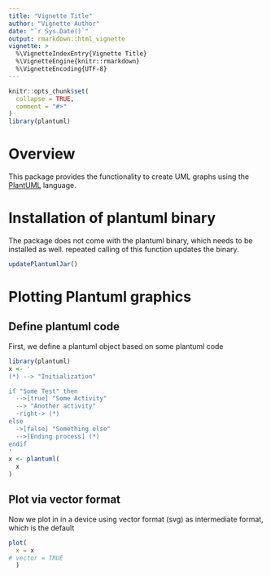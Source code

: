 ```yaml
---
title: "Vignette Title"
author: "Vignette Author"
date: "`r Sys.Date()`"
output: rmarkdown::html_vignette
vignette: >
  %\VignetteIndexEntry{Vignette Title}
  %\VignetteEngine{knitr::rmarkdown}
  %\VignetteEncoding{UTF-8}
---
```


```r
knitr::opts_chunk$set(
  collapse = TRUE,
  comment = "#>"
)
library(plantuml)
```

# Overview
This package provides the functionality to create UML graphs using the [PlantUML](http://plantuml.com/) language.

# Installation of plantuml binary
The package does not come with the plantuml binary, which needs to be installed as well. repeated calling of this function updates the binary.
```r
updatePlantumlJar()
```

# Plotting Plantuml graphics
## Define plantuml code
First, we define a plantuml object based on some plantuml code 
```r
library(plantuml)
x <- '
(*) --> "Initialization"

if "Some Test" then
  -->[true] "Some Activity"
  --> "Another activity"
  -right-> (*)
else
  ->[false] "Something else"
  -->[Ending process] (*)
endif
'
x <- plantuml( 
  x
)
```

## Plot via vector format
Now we plot in in a device using vector format (svg) as intermediate format, which is the default

```r
plot( 
  x = x
# vector = TRUE
  )
```
